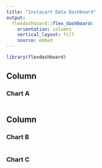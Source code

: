 ```yaml
---
title: "Instacart Data Dashboard"
output: 
  flexdashboard::flex_dashboard:
    orientation: columns
    vertical_layout: fill
    source: embed
---
```

```r
library(flexdashboard)
```

Column {data-width=650}
-----------------------------------------------------------------------

### Chart A

```r
```

Column {data-width=350}
-----------------------------------------------------------------------

### Chart B

```r

```

### Chart C

```r

```

